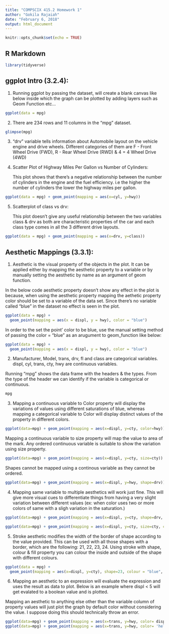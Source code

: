 ```yaml
---
title: "COMPSCIX 415.2 Homework 1"
author: "Gokila Rajaiah"
date: "February 6, 2018"
output: html_document
---
```


```r
knitr::opts_chunk$set(echo = TRUE)
```

## R Markdown

```r
library(tidyverse)
```

## ggplot Intro (3.2.4):

1. Running ggplot by passing the dataset, will create a blank canvas like below inside which the graph can be plotted by adding layers such as Geom Function etc...

```r
ggplot(data = mpg)

```

2. There are 234 rows and 11 columns in the "mpg" dataset.

```r

glimpse(mpg)

```


3. "drv" variable tells information about Automobile layout on the vehicle engine and drive wheels. Different categories of them are F - Front Wheel Drive (FWD), R - Rear Wheel Drive (RWD) & 4 = 4 Wheel Drive (4WD)



4. Scatter Plot of Highway Miles Per Gallon vs Number of Cylinders:

    This plot shows that there's a negative relationship between the number of cylinders in the engine and the fuel efficiency. i.e the higher the number of cylinders the lower the highway miles per gallon.

```r

ggplot(data = mpg) + geom_point(mapping = aes(x=cyl, y=hwy))

```
5. Scatterplot of class vs drv:

    This plot doesn't give any useful relationship between the two variables class & drv as both are characteristic properties of the car and each class type comes in all the 3 different drive layouts.  

```r

ggplot(data = mpg) + geom_point(mapping = aes(x=drv, y=class))

```

## Aesthetic Mappings (3.3.1):


1. Aesthetic is the visual property of the objects in the plot. It can be applied either by mapping the aesthetic property to a variable or by manually setting the aesthetic by name as an argument of geom function. 

  In the below code aesthetic property doesn't show any effect in the plot is because, when using the aesthetic property mapping the aethetic property color should be set to a variable of the data set. Since there's no variable called "blue" in the dataset no effect is seen in the plot. 


```r

ggplot(data = mpg) + 
  geom_point(mapping = aes(x = displ, y = hwy), color = "blue")

```

  In order to the set the point' color to be blue, use the manual setting method of passing the color = "blue" as an arugument to geom_function like below:
  
```r

ggplot(data = mpg) + 
  geom_point(mapping = aes(x = displ, y = hwy), color = "blue")

```

2. Manufacturer, Model, trans, drv, fl and class are categorical variables. displ, cyl, trans, cty, hwy are continuous variables. 

  Running "mpg" shows the data frame with the headers & the types. From the type of the header we can identify if the variable is categorical or continuous. 


```r
mpg

```

3. Mapping a continuous variable to Color property will display the variations of values using different saturations of blue, whereas mapping a categorical variable to Color will display distinct values of the property in different colors.


```r
ggplot(data=mpg) + geom_point(mapping = aes(x=displ, y=cty, color=hwy))

```
        
   Mapping a continuous variable to size property will map the value to area of the mark. Any ordered continuous variable is suitable to show the variation using size property. 
      

```r

ggplot(data=mpg) + geom_point(mapping = aes(x=displ, y=cty, size=cty))

```


  Shapes cannot be mapped using a continous variable as they cannot be ordered. 
      
```r

ggplot(data=mpg) + geom_point(mapping = aes(x=displ, y=hwy, shape=drv))

```

4. Mapping same variable to multiple aesthetics will work just fine. This will give more visual cues to differentiate things from having a very slight variation between different values (ex: when color uses two or more colors of same with a sligh variation in the saturation.)


```r

ggplot(data=mpg) + geom_point(mapping = aes(x=displ, y=cty, shape=drv, color=drv))

ggplot(data=mpg) + geom_point(mapping = aes(x=displ, y=cty, size=cty, color=cty))

```
5. Stroke aesthetic modifies the width of the border of shape according to the value provided. This can be used with all those shapes with a border, which are the following: 21, 22, 23, 24. Using stroke with shape, colour & fill property you can colour the inside and outside of the shape with different colours. 

```r
ggplot(data = mpg) +
  geom_point(mapping = aes(x=displ, y=cty), shape=23, colour = "blue", fill = "white", size = 5, stroke = 2)

```

6. Mapping an aesthetic to an expression will evaluate the expression and uses the result as data to plot. Below is an example where displ < 5 will get evalated to a boolean value and is plotted. 

  Mapping an aesthetic to anything else other than the variable column of property values will just plot the graph by default color without considering the value. I suppose doing this should technically throw an error. 

```r
ggplot(data=mpg) + geom_point(mapping = aes(x=trans, y=hwy, color= displ<5))
ggplot(data=mpg) + geom_point(mapping = aes(x=trans, y=hwy, color= 'hello'))

```